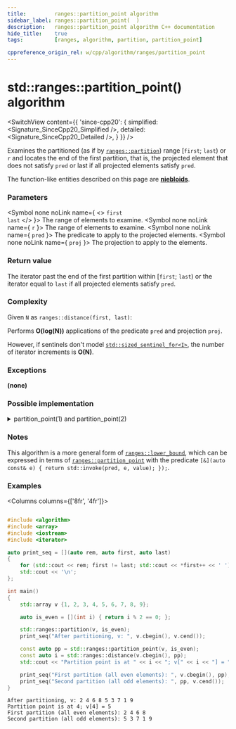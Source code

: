 ```yaml
---
title:         ranges::partition_point algorithm
sidebar_label: ranges::partition_point(  )
description:   ranges::partition_point algorithm C++ documentation
hide_title:    true
tags:          [ranges, algorithm, partition, partition_point]

cppreference_origin_rel: w/cpp/algorithm/ranges/partition_point
---
```



<!----------------- Codes ---------------------->


# std::ranges::partition_point() algorithm

<SwitchView content={{
	'since-cpp20': {
		simplified:	<Signature_SinceCpp20_Simplified />,
		detailed:	<Signature_SinceCpp20_Detailed />,
	}
}} />

Examines the partitioned (as if by [`ranges::partition`](/docs/std/algo/ranges/partition)) range [`first`; `last`) or `r` and locates the end of the first partition, that is, the projected element that does not satisfy `pred` or last if all projected elements satisfy `pred`.

The function-like entities described on this page are [**niebloids**](/docs/std/algo/niebloids).

### Parameters

<SymbolTable>

  <Symbol none noLink name={ <> <code>first</code> <br/> <code>last</code> </> }>
    The range of elements to examine.
  </Symbol>
  <Symbol none noLink name={ <code>r</code> }>
    The range of elements to examine.
  </Symbol>
  <Symbol none noLink name={ <code>pred</code> }>
    The predicate to apply to the projected elements.
  </Symbol>
  <Symbol none noLink name={ <code>proj</code> }>
    The projection to apply to the elements.
  </Symbol>

</SymbolTable>

### Return value

The iterator past the end of the first partition within [`first`; `last`) or the iterator equal to `last` if all projected elements satisfy `pred`.

### Complexity

Given `N` as `ranges::distance(first, last)`:

Performs **O(log(N))** applications of the predicate `pred` and projection `proj`.

However, if sentinels don't model [`std::sized_sentinel_for<I>`](#), the number of iterator increments is **O(N)**.

### Exceptions

**(none)**

### Possible implementation

<details>
<summary>partition_point(1) and partition_point(2)</summary>

```cpp
#include <algorithm>
#include <array>
#include <iostream>
#include <iterator>

auto print_seq = [](auto rem, auto first, auto last)
{
    for (std::cout << rem; first != last; std::cout << *first++ << ' ') {}
    std::cout << '\n';
};

int main()
{
    std::array v {1, 2, 3, 4, 5, 6, 7, 8, 9};

    auto is_even = [](int i) { return i % 2 == 0; };

    std::ranges::partition(v, is_even);
    print_seq("After partitioning, v: ", v.cbegin(), v.cend());

    const auto pp = std::ranges::partition_point(v, is_even);
    const auto i = std::ranges::distance(v.cbegin(), pp);
    std::cout << "Partition point is at " << i << "; v[" << i << "] = " << *pp << '\n';

    print_seq("First partition (all even elements): ", v.cbegin(), pp);
    print_seq("Second partition (all odd elements): ", pp, v.cend());
}
```

</details>

### Notes

This algorithm is a more general form of [`ranges::lower_bound`](/docs/std/ranges/lower_bound), which can be expressed in terms of [`ranges::partition_point`](#) with the predicate `[&](auto const& e) { return std::invoke(pred, e, value); });`.

### Examples

<Columns columns={['8fr', '4fr']}>
<div>

```cpp title='Main.cpp' showLineNumbers

#include <algorithm>
#include <array>
#include <iostream>
#include <iterator>

auto print_seq = [](auto rem, auto first, auto last)
{
    for (std::cout << rem; first != last; std::cout << *first++ << ' ') {}
    std::cout << '\n';
};

int main()
{
    std::array v {1, 2, 3, 4, 5, 6, 7, 8, 9};

    auto is_even = [](int i) { return i % 2 == 0; };

    std::ranges::partition(v, is_even);
    print_seq("After partitioning, v: ", v.cbegin(), v.cend());

    const auto pp = std::ranges::partition_point(v, is_even);
    const auto i = std::ranges::distance(v.cbegin(), pp);
    std::cout << "Partition point is at " << i << "; v[" << i << "] = " << *pp << '\n';

    print_seq("First partition (all even elements): ", v.cbegin(), pp);
    print_seq("Second partition (all odd elements): ", pp, v.cend());
}
```

</div>
<div>

```plaintext title="Possible Output"
After partitioning, v: 2 4 6 8 5 3 7 1 9
Partition point is at 4; v[4] = 5
First partition (all even elements): 2 4 6 8
Second partition (all odd elements): 5 3 7 1 9
```

</div>
</Columns>

